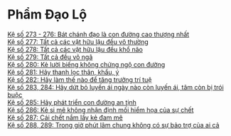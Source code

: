 # Phẩm Đạo Lộ {- #pham-dao-lo}

[Kệ số 273 - 276: Bát chánh đạo là con đường cao thượng nhất](./bat-chanh-dao-la-con-duong-cao-thuong-nhat.html)  
[Kệ số 277: Tất cả các vật hữu lậu đều vô thường](./tat-ca-cac-vat-huu-lau-deu-vo-thuong.html)  
[Kệ số 278: Tất cả các vật hữu lậu đều khổ não](./tat-ca-cac-vat-huu-lau-deu-kho-nao.html)  
[Kệ số 279: Tất cả đều vô ngã](./tat-ca-deu-vo-nga.html)  
[Kệ số 280: Kẻ lười biếng không chứng ngộ con đường](./ke-luoi-bieng-khong-chung-ngo-con-duong.html)  
[Kệ số 281: Hãy thanh lọc thân, khẩu, ý](./hay-thanh-loc-than-khau-y.html)  
[Kệ số 282: Hãy làm thế nào để tăng trưởng trí tuệ](./hay-lam-the-nao-de-tang-truong-tri-tue.html)  
[Kệ số 283, 284: Hãy dứt bỏ luyến ái ngày nào còn luyến ái, tâm còn bị trói buộc](./hay-dut-bo-luyen-ai.html)  
[Kệ số 285: Hãy phát triển con đường an tịnh](./hay-phat-trien-con-duong-an-tinh.html)  
[Kệ số 286: Kẻ si mê không nhận định mối hiểm họa của sự chết](./ke-si-me-khong-nhan-dinh-moi-hiem-hoa-cua-su-chet.html)  
[Kệ số 287: Cái chết nắm lấy kẻ đam mê](./cai-chet-nam-lay-ke-dam-me.html)  
[Kệ số 288, 289: Trong giờ phút lâm chung không có sự bảo trợ của ai cả](./gio-phut-lam-chung-khong-co-bao-tro.html)  